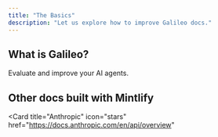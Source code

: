 ```yaml
---
title: "The Basics"
description: "Let us explore how to improve Galileo docs."
---
```


## What is Galileo?

Evaluate and improve your AI agents.

## Other docs built with Mintlify

<Card
  title="Anthropic"
  icon="stars"
  href="https://docs.anthropic.com/en/api/overview"
>
</Card>
